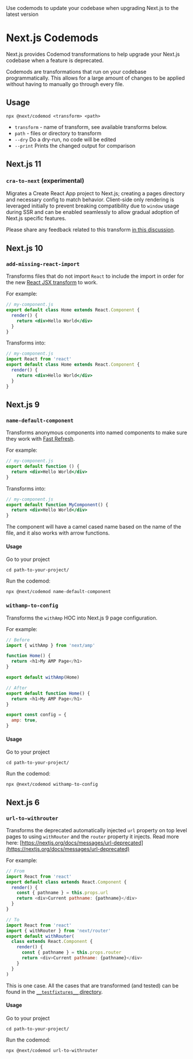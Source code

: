 <PageMeta>
   Use codemods to update your codebase when upgrading Next.js to the latest version
</PageMeta>

# Next.js Codemods

Next.js provides Codemod transformations to help upgrade your Next.js codebase when a feature is deprecated.

Codemods are transformations that run on your codebase programmatically. This allows for a large amount of changes to be applied without having to manually go through every file.

## Usage

`npx @next/codemod <transform> <path>`

- `transform` - name of transform, see available transforms below.
- `path` - files or directory to transform
- `--dry` Do a dry-run, no code will be edited
- `--print` Prints the changed output for comparison

## Next.js 11

### `cra-to-next` (experimental)

Migrates a Create React App project to Next.js; creating a pages directory and necessary config to match behavior. Client-side only rendering is leveraged initially to prevent breaking compatibility due to `window` usage during SSR and can be enabled seamlessly to allow gradual adoption of Next.js specific features.

Please share any feedback related to this transform [in this discussion](https://github.com/vercel/next.js/discussions/25858).

## Next.js 10

### `add-missing-react-import`

Transforms files that do not import `React` to include the import in order for the new [React JSX transform](https://reactjs.org/blog/2020/09/22/introducing-the-new-jsx-transform.html) to work.

For example:

```jsx
// my-component.js
export default class Home extends React.Component {
  render() {
    return <div>Hello World</div>
  }
}
```

Transforms into:

```jsx
// my-component.js
import React from 'react'
export default class Home extends React.Component {
  render() {
    return <div>Hello World</div>
  }
}
```

## Next.js 9

### `name-default-component`

Transforms anonymous components into named components to make sure they work with [Fast Refresh](https://nextjs.org/blog/next-9-4#fast-refresh).

For example:

```jsx
// my-component.js
export default function () {
  return <div>Hello World</div>
}
```

Transforms into:

```jsx
// my-component.js
export default function MyComponent() {
  return <div>Hello World</div>
}
```

The component will have a camel cased name based on the name of the file, and it also works with arrow functions.

#### Usage

Go to your project

```
cd path-to-your-project/
```

Run the codemod:

```
npx @next/codemod name-default-component
```

### `withamp-to-config`

Transforms the `withAmp` HOC into Next.js 9 page configuration.

For example:

```js
// Before
import { withAmp } from 'next/amp'

function Home() {
  return <h1>My AMP Page</h1>
}

export default withAmp(Home)
```

```js
// After
export default function Home() {
  return <h1>My AMP Page</h1>
}

export const config = {
  amp: true,
}
```

#### Usage

Go to your project

```
cd path-to-your-project/
```

Run the codemod:

```
npx @next/codemod withamp-to-config
```

## Next.js 6

### `url-to-withrouter`

Transforms the deprecated automatically injected `url` property on top level pages to using `withRouter` and the `router` property it injects. Read more here: [https://nextjs.org/docs/messages/url-deprecated](https://nextjs.org/docs/messages/url-deprecated)

For example:

```js
// From
import React from 'react'
export default class extends React.Component {
  render() {
    const { pathname } = this.props.url
    return <div>Current pathname: {pathname}</div>
  }
}
```

```js
// To
import React from 'react'
import { withRouter } from 'next/router'
export default withRouter(
  class extends React.Component {
    render() {
      const { pathname } = this.props.router
      return <div>Current pathname: {pathname}</div>
    }
  }
)
```

This is one case. All the cases that are transformed (and tested) can be found in the [`__testfixtures__` directory](https://github.com/vercel/next.js/tree/canary/packages/next-codemod/transforms/__testfixtures__/url-to-withrouter).

#### Usage

Go to your project

```
cd path-to-your-project/
```

Run the codemod:

```
npx @next/codemod url-to-withrouter
```

